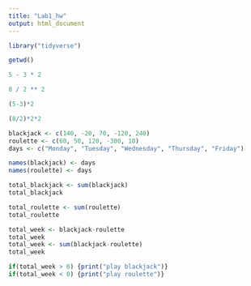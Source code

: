 ```yaml
---
title: "Lab1_hw"
output: html_document
---
```


```r
library("tidyverse")
```

```r
getwd()
```

```r
5 - 3 * 2
```

```r
8 / 2 ** 2
```

```r
(5-3)*2
```

```r
(8/2)*2*2
```

```r
blackjack <- c(140, -20, 70, -120, 240)
roulette <- c(60, 50, 120, -300, 10)
days <- c("Monday", "Tuesday", "Wednesday", "Thursday", "Friday")
```

```r
names(blackjack) <- days
names(roulette) <- days
```

```r
total_blackjack <- sum(blackjack)
total_blackjack
```
```r
total_roulette <- sum(roulette)
total_roulette
```

```r
total_week <- blackjack-roulette
total_week
total_week <- sum(blackjack-roulette)
total_week
```

```r
if(total_week > 0) {print("play blackjack")}
if(total_week < 0) {print("play roulette")}
```





